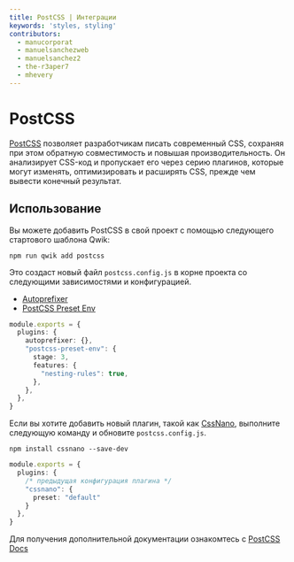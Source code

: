 ```yaml
---
title: PostCSS | Интеграции
keywords: 'styles, styling'
contributors:
  - manucorporat
  - manuelsanchezweb
  - manuelsanchez2
  - the-r3aper7
  - mhevery
---
```


# PostCSS

[PostCSS](https://postcss.org/) позволяет разработчикам писать современный CSS, сохраняя при этом обратную совместимость и повышая производительность. Он анализирует CSS-код и пропускает его через серию плагинов, которые могут изменять, оптимизировать и расширять CSS, прежде чем вывести конечный результат.

## Использование

Вы можете добавить PostCSS в свой проект с помощью следующего стартового шаблона Qwik:

```shell
npm run qwik add postcss
```

Это создаст новый файл `postcss.config.js` в корне проекта со следующими зависимостями и конфигурацией.

- [Autoprefixer](https://github.com/postcss/autoprefixer)
- [PostCSS Preset Env](https://preset-env.cssdb.org/)

```ts title="postcss.config.js"
module.exports = {
  plugins: {
    autoprefixer: {},
    "postcss-preset-env": {
      stage: 3,
      features: {
        "nesting-rules": true,
      },
    },
  },
}
```

Если вы хотите добавить новый плагин, такой как [CssNano](https://cssnano.co/), выполните следующую команду и обновите `postcss.config.js`.

```shell
npm install cssnano --save-dev
```

```ts title="postcss.config.js"
module.exports = {
  plugins: {
    /* предыдущая конфигурация плагина */
    "cssnano": {
      preset: "default"
    }
  },
}
```

Для получения дополнительной документации ознакомтесь с [PostCSS Docs](https://postcss.org/docs/)
